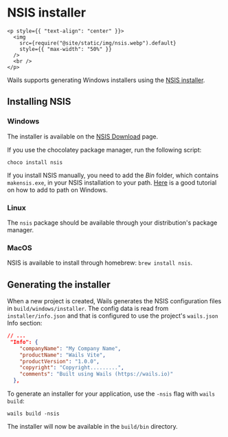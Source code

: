 # NSIS installer

```mdx-code-block
<p style={{ "text-align": "center" }}>
  <img
    src={require("@site/static/img/nsis.webp").default}
    style={{ "max-width": "50%" }}
  />
  <br />
</p>
```

Wails supports generating Windows installers using the [NSIS installer](https://nsis.sourceforge.io/).

## Installing NSIS

### Windows

The installer is available on the [NSIS Download](https://nsis.sourceforge.io/Download) page.

If you use the chocolatey package manager, run the following script:

```
choco install nsis
```

If you install NSIS manually, you need to add the _Bin_ folder, which contains `makensis.exe`, in your NSIS installation to your path.
[Here](https://www.architectryan.com/2018/03/17/add-to-the-path-on-windows-10/) is a good tutorial on how to add to path on Windows.

### Linux

The `nsis` package should be available through your distribution's package manager.

### MacOS

NSIS is available to install through homebrew: `brew install nsis`.

## Generating the installer

When a new project is created, Wails generates the NSIS configuration files in `build/windows/installer`. The config
data is read from `installer/info.json` and that is configured to use the project's `wails.json` Info section:

```json
// ...
 "Info": {
    "companyName": "My Company Name",
    "productName": "Wails Vite",
    "productVersion": "1.0.0",
    "copyright": "Copyright.........",
    "comments": "Built using Wails (https://wails.io)"
  },
```

To generate an installer for your application, use the `-nsis` flag with `wails build`:

```
wails build -nsis
```

The installer will now be available in the `build/bin` directory.
